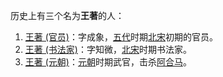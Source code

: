 历史上有三个名为'''王著'''的人：
# [[王著_(官员)|王著 (官员)]]：字成象，[[五代|五代]]时期[[北宋|北宋]]初期的官员。
# [[王著_(书法家)|王著 (书法家)]]：字知微，[[北宋|北宋]]时期书法家。
# [[王著_(元朝)|王著 (元朝)]]：[[元朝|元朝]]时期武官，击杀[[阿合马|阿合马]]。
{{disambig|cat=二字王姓人名消歧义}}